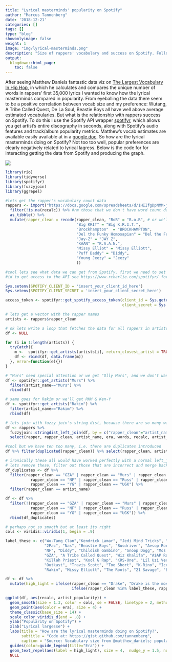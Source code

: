```yaml
---
title: "Lyrical masterminds' popularity on Spotify"
author: "Marcus Tannenberg"
date: '2018-12-21'
categories: []
tags: []
type: "blog"
showonlyimage: false
weight: 1
image: "img/lyrical-masterminds.png"
description: "Size of rappers' vocabulary and success on Spotify. Follow up on @matthew_daniels rappers' vocabulary estimates: how are the lyrical masterminds doing on Spotify?"
output:
  blogdown::html_page:
    toc: false
---
```


After seeing Matthew Daniels fantastic data viz on [The Largest Vocabulary In Hip Hop](https://pudding.cool/projects/vocabulary/), in which he calculates and compares the unique number of words in rappers' first 35,000 lyrics I wanted to know how the lyrical masterminds compared in popularity. From eyeballing the data there seem to be a positive correlation between vocab size and my preference: Wutang, A Tribe Called Quest, De La Soul, Beastie Boys all have well above average estimated vocabularies. But what is the relationship with rappers success on Spotify. To do this I use the Spotify API wrapper [spotifyr](https://www.rcharlie.com/spotifyr/), which allows you get artist's entire discography in seconds, along with Spotify’s audio features and track/album popularity metrics. Matthew's vocab estimates are available easily available at in a [google doc](/Users/xtanma/website). So how are the lyrical masterminds doing on Spotify? Not too too well, popular preferences are clearly negatively related to lyrical lagress. Below is the code for for interacting getting the data from Spotify and producing the graph. 

![](/img/lyrical-masterminds.png)

```r
library(rio)
library(tidyverse)
library(spotifyr)
library(fuzzyjoin)
library(ggrepel)

#lets get the rapper's vocabulary count data
rappers <- import("https://docs.google.com/spreadsheets/d/1HIIfgDpNMM-j0hoQHN-yP5P1lNOfJuvym0u0sdWwD9g/edit#gid=737896402") %>%
  filter(!is.na(recalc)) %>% #rm those that we don't have word count data for
  as_tibble() %>%
  mutate(rapper_clean = recode(rapper_clean, "BoB" = "B.o.B", # or we'll get Bob Marley from spotify
                               "Big KRIT" = "Big K.R.I.T.",
                               "Brockhampton"  = "BROCKHAMPTON",
                               "Del the Funky Homosapian" = "Del the Funky Homosapien",
                               "Jay-Z" = "JAY Z",
                               "KAAN" = "K.A.A.N.",
                               "Missy Elliot" = "Missy Elliott",
                               "Puff Daddy" = "Diddy",
                               "Young Jeezy" = "Jeezy"
                               ))

#cool lets see what data we can get from Spotify, first we need to set up a developer
#id to get access to the API see https://www.rcharlie.com/spotifyr/ for guide

Sys.setenv(SPOTIFY_CLIENT_ID = 'insert_your_client_id_here')
Sys.setenv(SPOTIFY_CLIENT_SECRET = 'insert_your_client_secret_here')

access_token <- spotifyr::get_spotify_access_token(client_id = Sys.getenv("SPOTIFY_CLIENT_ID"),
                                                   client_secret = Sys.getenv("SPOTIFY_CLIENT_SECRET"))

# lets get a vector with the rapper names
artists <- rappers$rapper_clean

# ok lets write a loop that fetches the data for all rappers in artists
df <- NULL

for (i in 1:length(artists)) {
  tryCatch({
    m <-  spotifyr::get_artists(artists[i], return_closest_artist = TRUE)
    df <- rbind(df, data.frame(m))
  }, error=function(e){})
}

# "Murs" need special attention or we get "Olly Murs", and we don't want that!
df <- spotifyr::get_artists("Murs") %>%
  filter(artist_name=="Murs") %>%
  rbind(df)

# same goes for Rakim or we'll get RKM & Ken-Y
df <- spotifyr::get_artists("Rakim") %>%
  filter(artist_name=="Rakim") %>%
  rbind(df)

# lets join with fuzzy join's string dist, because there are so many ways to spell these names...
df <- rappers %>%
  fuzzyjoin::stringdist_left_join(df, by = c("rapper_clean"="artist_name")) %>%
  select(rapper, rapper_clean, artist_name, era, words, recalc, artist_popularity, artist_num_followers)

#cool but we have ten too many, i.e. there are duplicates introduced
df %>% filter(duplicated(rapper_clean)) %>% select(rapper_clean, artist_name)

# ironically these all would have worked perfectly with a normal left_join()
# lets remove these, filter out those that are incorrect and merge back again
df_duplicates <- df %>%
  filter(rapper_clean == "GZA" | rapper_clean == "Murs" | rapper_clean == "Nas" |
           rapper_clean == "NF" | rapper_clean == "Russ" | rapper_clean == "RZA" |
           rapper_clean == "YG" | rapper_clean == "UGK") %>%
  filter(rapper_clean == artist_name)

df <- df %>%
  filter(!(rapper_clean == "GZA" | rapper_clean == "Murs" | rapper_clean == "Nas" |
           rapper_clean == "NF" | rapper_clean == "Russ" | rapper_clean == "RZA" |
           rapper_clean == "YG" | rapper_clean == "UGK")) %>%
  rbind(df_duplicates)

# perhaps not so smooth but at least its right
cols <- viridis::viridis(1, begin = .9)

label_these <- c("Wu-Tang Clan","Kendrick Lamar", "Jedi Mind Tricks", "Immortal Technique", "Eminem",
                 "2Pac", "Nas", "Beastie Boys", "Busdriver", "Aesop Rock", "Kanye West", "Run-D.M.C.",
                 "NF", "Diddy", "Childish Gambino", "Snoop Dogg", "Mos Def",
                 "GZA", "A Tribe Called Quest", "Wiz Khalifa", "A$AP Rocky", "Common", "Cypress Hill", "DMX", "Ice T",
                 "Killah Priest", "Kool G Rap", "KRS-One", "Lil Uzi Vert",  "Method Man", "MF DOOM",
                 "Outkast", "Travis Scott", "Too Short", "K-Rino", "Ice Cube", "Canibus", "Lil Wayne",
                 "Rakim", "Missy Elliott", "The Roots", "21 Savage", "Busta Rhymes", "J Cole", "Logic")

df <- df %>%
  mutate(high_light = ifelse(rapper_clean == "Drake", "Drake is the most popular artist on Spotify",
                             ifelse(rapper_clean %in% label_these, rapper_clean, "")))

ggplot(df, aes(recalc, artist_popularity)) +
  geom_smooth(size = 1.3, color = cols, se = FALSE, linetype = 2, method = "lm") +
  geom_point(aes(color = era), size = 4) +
  theme_classic(base_size = 14) +
  scale_color_viridis_d(end = .8) +
  ylab("Popularity on Spotify") +
  xlab("Lyrical largesse") +
  labs(title = "How are the lyrical masterminds doing on Spotify?",
       subtitle = "Code at: https://gist.github.com/tannenberg",
       caption = "Source: Vocabulary size from @matthew_daniels; popularity from Spotify's API") +
  guides(color=guide_legend(title="Era")) +
  geom_text_repel(aes(label = high_light), size = 4,  nudge_y = 1.5, nudge_x = 17) +
  NULL

```


